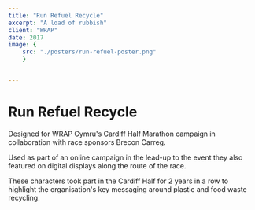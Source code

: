 ```yaml
---
title: "Run Refuel Recycle"
excerpt: "A load of rubbish"
client: "WRAP"
date: 2017
image: { 
	src: "./posters/run-refuel-poster.png" 
	}


---
```



# Run Refuel Recycle

Designed for WRAP Cymru's Cardiff Half Marathon campaign in collaboration with race sponsors Brecon Carreg.

Used as part of an online campaign in the lead-up to the event they also featured on digital displays along the route of the race.

<Vimeo
	class="video"
	posterQuality="max"
	id="187953217"
/>

These characters took part in the Cardiff Half for 2 years in a row to highlight the organisation's key messaging around plastic and food waste recycling.

